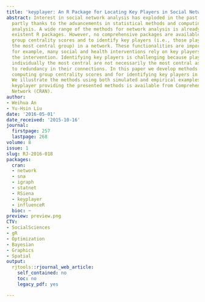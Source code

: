 ```yaml
---
title: 'keyplayer: An R Package for Locating Key Players in Social Networks'
abstract: Interest in social network analysis has exploded in the past few years,
  partly thanks to the advancements in statistical methods and computing for network
  analysis. A wide range of the methods for network analysis is already covered by
  existent R packages. However, no comprehensive packages are available to calculate
  group centrality scores and to identify key players (i.e., those players who constitute
  the most central group) in a network. These functionalities are important because,
  for example, many social and health interventions rely on key players to facilitate
  the intervention. Identifying key players is challenging because players who are
  individually the most central are not necessarily the most central as a group due
  to redundancy in their connections. In this paper we develop methods and tools for
  computing group centrality scores and for identifying key players in social networks.
  We illustrate the methods using both simulated and empirical examples. The package
  keyplayer providing the presented methods is available from Comprehensive R Archive
  Network (CRAN).
author:
- Weihua An
- Yu-Hsin Liu
date: '2016-05-01'
date_received: '2015-10-16'
journal:
  firstpage: 257
  lastpage: 268
volume: 8
issue: 1
slug: RJ-2016-018
packages:
  cran:
  - network
  - sna
  - igraph
  - statnet
  - RSiena
  - keyplayer
  - influenceR
  bioc: ~
preview: preview.png
CTV:
- SocialSciences
- gR
- Optimization
- Bayesian
- Graphics
- Spatial
output:
  rjtools::rjournal_web_article:
    self_contained: no
    toc: no
    legacy_pdf: yes

---
```

